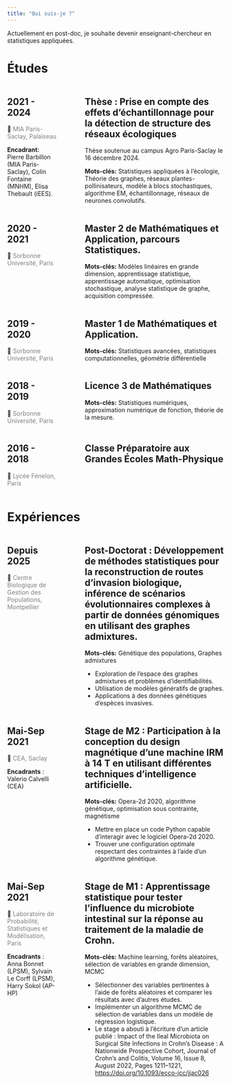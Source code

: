 ---
title: "Qui suis-je ?"
---

Actuellement en post-doc, je souhaite devenir enseignant-chercheur en statistiques appliquées.

# Études

:::: {.columns}

::: {.column width="25%"}
## 2021 - 2024

🏢 [ MIA Paris-Saclay, Palaiseau ]{style="color:gray;"}

**Encadrant:** Pierre Barbillon (MIA Paris-Saclay), Colin Fontaine (MNHM), Elisa Thebault (iEES).
:::

::: {.column width="5%"}

:::


::: {.column width="70%"}
## Thèse : Prise en compte des effets d'échantillonnage pour la détection de structure des réseaux écologiques

Thèse soutenue au campus Agro Paris-Saclay le 16 décembre 2024.


**Mots-clés:** Statistiques appliquées à l'écologie, Théorie des graphes, réseaux plantes-pollinisateurs, modèle à blocs stochastiques, algorithme EM, échantillonnage, réseaux de neurones convolutifs.
:::

:::: 



:::: {.columns}


::: {.column width="25%"}
## 2020 - 2021

🏢 [ Sorbonne Université, Paris ]{style="color:gray;"}
:::

::: {.column width="5%"}

:::

::: {.column width="70%"}
## Master 2 de Mathématiques et Application, parcours Statistiques.
**Mots-clés:** Modèles linéaires en grande dimension, apprentissage statistique, apprentissage automatique, optimisation stochastique, analyse statistique de graphe, acquisition compressée.
:::

:::: 


:::: {.columns}


::: {.column width="25%"}
## 2019 - 2020

🏢 [ Sorbonne Université, Paris ]{style="color:gray;"}
:::

::: {.column width="5%"}

:::

::: {.column width="70%"}
## Master 1 de Mathématiques et Application.
**Mots-clés:** Statistiques avancées, statistiques computationnelles, géométrie différentielle
:::

:::: 

:::: {.columns}


::: {.column width="25%"}
## 2018 - 2019

🏢 [ Sorbonne Université, Paris ]{style="color:gray;"}
:::

::: {.column width="5%"}

:::

::: {.column width="70%"}
## Licence 3 de Mathématiques
**Mots-clés:** Statistiques numériques, approximation numérique de fonction, théorie de la mesure.
:::

:::: 

:::: {.columns}


::: {.column width="25%"}
## 2016 - 2018

🏢 [ Lycée Fénelon, Paris ]{style="color:gray;"}
:::

::: {.column width="5%"}

:::

::: {.column width="70%"}
## Classe Préparatoire aux Grandes Écoles Math-Physique


:::

:::: 



# Expériences


:::: {.columns}


::: {.column width="25%"}
## Depuis 2025

🏢 [ Centre Biologique de Gestion des Populations, Montpellier ]{style="color:gray;"}
:::

::: {.column width="5%"}

:::

::: {.column width="70%"}
## Post-Doctorat : Développement de méthodes statistiques pour la reconstruction de routes d'invasion biologique, inférence de scénarios évolutionnaires complexes à partir de données génomiques en utilisant des graphes admixtures.
**Mots-clés:** Génétique des populations, Graphes admixtures

-   Exploration de l'espace des graphes admixtures et problèmes d'identifiabilités.
-   Utilisation de modèles génératifs de graphes.
-   Applications à des données génétiques d'espèces invasives.
:::

:::: 

:::: {.columns}


::: {.column width="25%"}
## Mai-Sep 2021 

🏢 [ CEA, Saclay ]{style="color:gray;"}

**Encadrants** : Valerio Calvelli (CEA)

:::

::: {.column width="5%"}

:::

::: {.column width="70%"}
## Stage de M2 : Participation à la conception du design magnétique d'une machine IRM à 14 T en utilisant différentes techniques d'intelligence artificielle.
**Mots-clés:** Opera-2d 2020, algorithme génétique, optimisation sous contrainte, magnétisme

-   Mettre en place un code Python capable d'interagir avec le logiciel Opera-2d 2020.
-   Trouver une configuration optimale respectant des contraintes à l'aide d'un algorithme génétique.
:::

:::: 

:::: {.columns}


::: {.column width="25%"}
## Mai-Sep 2021 
🏢 [ Laboratoire de Probabilité, Statistiques et Modélisation, Paris ]{style="color:gray;"}

**Encadrants** : Anna Bonnet (LPSM), Sylvain Le Corff (LPSM), Harry Sokol (AP-HP)
:::

::: {.column width="5%"}

:::

::: {.column width="70%"}
## Stage de M1 : Apprentissage statistique pour tester l'influence du microbiote intestinal sur la réponse au traitement de la maladie de Crohn.
**Mots-clés:** Machine learning, forêts aléatoires, sélection de variables en grande dimension, MCMC


-   Sélectionner des variables pertinentes à l'aide de forêts aléatoires et comparer les résultats avec d'autres études.
-   Implémenter un algorithme MCMC de sélection de variables dans un modèle de régression logistique.
-   Le stage a abouti à l'écriture d'un article publié : Impact of the Ileal Microbiota on Surgical Site Infections in Crohn's Disease : A Nationwide Prospective Cohort, Journal of Crohn's and Colitis, Volume 16, Issue 8, August 2022, Pages 1211--1221, <https://doi.org/10.1093/ecco-jcc/jjac026>
:::

:::: 




